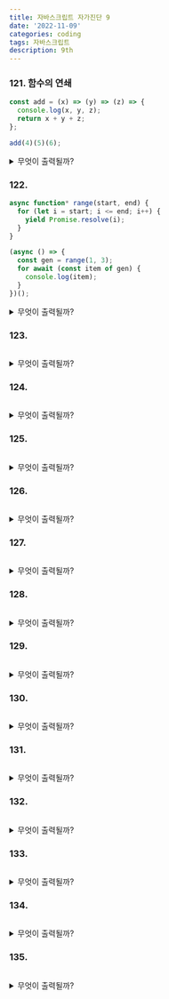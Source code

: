 ```yaml
---
title: 자바스크립트 자가진단 9
date: '2022-11-09'
categories: coding
tags: 자바스크립트
description: 9th
---
```

<HeadingNavigator />

### 121. 함수의 연쇄
```js
const add = (x) => (y) => (z) => {
  console.log(x, y, z);
  return x + y + z;
};

add(4)(5)(6);
```
<details>
  <summary>무엇이 출력될까?</summary>
    <>
    - 내 생각 : `4, 5, 6`
    - 이유? : 함수는 객체고, 파라미터는 변수다. 상위 함수에서 받은 인수는 하위 함수에서도 살아 있을 거라고 생각했다.
    - 사족 : -
    - 오답노트 : -
    </>
</details>

### 122. 
```js
async function* range(start, end) {
  for (let i = start; i <= end; i++) {
    yield Promise.resolve(i);
  }
}

(async () => {
  const gen = range(1, 3);
  for await (const item of gen) {
    console.log(item);
  }
})();
```
<details>
  <summary>무엇이 출력될까?</summary>엇
    <>
    - 내 생각 : 기
    - 이유? : `await`의 누락으로 `Promise.resolve(i)`의 순위가 뒤로 밀려 걸려 있게 된다(루프는 세번 돈 상태다).
    - 사족 : -
    - 오답노트 : -
    </>
</details>

### 123. 
```js

```
<details>
  <summary>무엇이 출력될까?</summary>
    <>
    - 내 생각 :
    - 이유? : 
    - 사족 : -
    - 오답노트 : -
    </>
</details>

### 124. 
```js

```
<details>
  <summary>무엇이 출력될까?</summary>
    <>
    - 내 생각 :
    - 이유? : 
    - 사족 : -
    - 오답노트 : -
    </>
</details>

### 125. 
```js

```
<details>
  <summary>무엇이 출력될까?</summary>
    <>
    - 내 생각 :
    - 이유? : 
    - 사족 : -
    - 오답노트 : -
    </>
</details>

### 126. 
```js

```
<details>
  <summary>무엇이 출력될까?</summary>
    <>
    - 내 생각 :
    - 이유? : 
    - 사족 : -
    - 오답노트 : -
    </>
</details>

### 127. 
```js

```
<details>
  <summary>무엇이 출력될까?</summary>
    <>
    - 내 생각 :
    - 이유? : 
    - 사족 : -
    - 오답노트 : -
    </>
</details>

### 128. 
```js

```
<details>
  <summary>무엇이 출력될까?</summary>
    <>
    - 내 생각 :
    - 이유? : 
    - 사족 : -
    - 오답노트 : -
    </>
</details>

### 129. 
```js

```
<details>
  <summary>무엇이 출력될까?</summary>
    <>
    - 내 생각 :
    - 이유? : 
    - 사족 : -
    - 오답노트 : -
    </>
</details>

### 130. 
```js

```
<details>
  <summary>무엇이 출력될까?</summary>
    <>
    - 내 생각 :
    - 이유? : 
    - 사족 : -
    - 오답노트 : -
    </>
</details>

### 131. 
```js

```
<details>
  <summary>무엇이 출력될까?</summary>
    <>
    - 내 생각 :
    - 이유? : 
    - 사족 : -
    - 오답노트 : -
    </>
</details>

### 132. 
```js

```
<details>
  <summary>무엇이 출력될까?</summary>
    <>
    - 내 생각 :
    - 이유? : 
    - 사족 : -
    - 오답노트 : -
    </>
</details>

### 133. 
```js

```
<details>
  <summary>무엇이 출력될까?</summary>
    <>
    - 내 생각 :
    - 이유? : 
    - 사족 : -
    - 오답노트 : -
    </>
</details>

### 134. 
```js

```
<details>
  <summary>무엇이 출력될까?</summary>
    <>
    - 내 생각 :
    - 이유? : 
    - 사족 : -
    - 오답노트 : -
    </>
</details>

### 135. 
```js

```
<details>
  <summary>무엇이 출력될까?</summary>
    <>
    - 내 생각 :
    - 이유? : 
    - 사족 : -
    - 오답노트 : -
    </>
</details>
